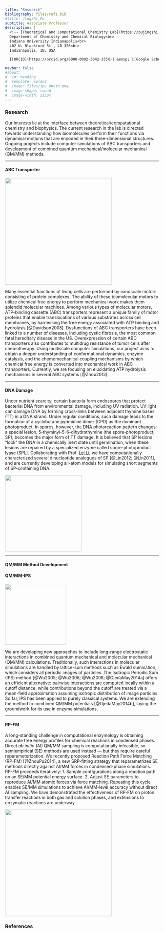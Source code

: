 ```yaml
---
title: "Research"
bibliography: files/refs.bib
#title: Jingzhi Pu
subtitle: Associate Professor
description: |
  <!-- [Theoretical and Computational Chemistry Lab](https://pujingzhi.github.io/)<br> -->
  Department of Chemistry and Chemical Biology<br>
  Indiana University Indianapolis<br>
  402 N. Blackford St., LD 326<br>
  Indianapolis, IN, USA

  [[ORCID](https://orcid.org/0000-0002-3042-335X)] &ensp; [[Google Scholar](https://scholar.google.com/citations?user=RlYang0AAAAJ&hl=en)] &ensp; [[GitHub](https://github.com/pujingzhi)] &ensp; [[CV](./files/JPu-CV.pdf)] &ensp; [[E-mail](mailto:jpu@iu.edu)] 

navbar: false
#about:
#  id: heading
#  template: solana
#  image: files/jpu_photo.png
#  image-shape: round
#  image-width: 215px
---
```


<!-- :::{#heading} -->
<!-- ::: -->

<!-- ![](files/Pu_IU_Indy_Banner.svg){fig-align="left" width="800px"} -->

### Research ###

Our interests lie at the interface between theoretical/computational chemistry and biophysics. The current research in the lab is directed towards understanding how biomolecules perform their functions via dynamical motions that are encoded in their three-dimensional structures. Ongoing projects include computer simulations of ABC transporters and development of combined quantum mechanical/molecular mechanical (QM/MM) methods.

---

#### ABC Transporter ####

:::{.about-flex}
<!-- :::{.about-flex style="display: flex; align-items: flex-start; gap: 20px; flex-wrap: wrap;"} -->

<!-- ![](files/MalEFGK2.png "*Maltose transporter from* _E. coli_ <small>(PDB: 3FH6 / 2R6G)</small>"){fig-align="right" width="350px"} --> 
<!-- *Maltose transporter from* _E. coli_ <small>(PDB: 3FH6 / 2R6G)</small> -->

![](files/MalEFGK2.png){width="350px" style="flex-shrink:0;"}

<div style="flex:1; min-width: 200px;">
Many essential functions of living cells are performed by nanoscale motors consisting of protein complexes. The ability of these biomolecular motors to utilize chemical free energy to perform mechanical work makes them splendid molecular machines. Among various types of molecular motors, ATP-binding cassette (ABC) transporters represent a unique family of motor proteins that enable translocations of various substrates across cell membranes, by harnessing the free energy associated with ATP binding and hydrolysis [@Davidson2008]. Dysfunctions of ABC transporters have been linked to a number of diseases, including cystic fibrosis, the most common fatal hereditary disease in the US. Overexpression of certain ABC transporters also contributes to multidrug resistance of tumor cells after chemotherapy. Using multiscale computer simulations, our project aims to obtain a deeper understanding of conformational dynamics, enzyme catalysis, and the chemomechanical coupling mechanisms by which chemical free energy is converted into mechanical work in ABC transporters. Currently, we are focusing on elucidating ATP hydrolysis mechanisms in several ABC systems [@Zhou2013].
</div>
:::

---

#### DNA Damage ####

:::{.about-flex}
<!-- :::{.about-flex style="display: flex; align-items: flex-start; gap: 20px; flex-wrap: wrap;"} -->

<div style="flex:1; min-width:200px;">
Under nutrient scarcity, certain bacteria form endospores that protect bacterial DNA from environmental damage, including UV radiation. UV light can damage DNA by forming cross-links between adjacent thymine bases (TT) in a DNA strand. Under regular conditions, such damage leads to the formation of a cyclobutane pyrimidine dimer (CPD) as the dominant photoproduct. In spores, however, the DNA photoreaction pattern changes: a special lesion, 5-thyminyl-5-6-dihydrothymine (the spore-photoproduct, SP), becomes the major form of TT damage. It is believed that SP lesions “lock” the DNA in a chemically inert state until germination, when these lesions are repaired by a specialized enzyme called spore-photoproduct lyase (SPL). Collaborating with Prof. [Lei Li](http://chem.iupui.edu/~lilei/), we have computationally characterized several dinucleotide analogues of SP [@Lin2012; @Lin2011], and are currently developing all-atom models for simulating short segments of SP-containing DNA.
</div>

![](files/tt_sp.png){width="250px" style="flex-shrink:0;"}
<!-- ![](files/tt_sp.png "*SP lesion in DNA*") {fig-align="right" width="250px"} --> 
<!-- *SP lesion in DNA* -->

:::

---

#### QM/MM Method Development ####

#### QM/MM-IPS ####

:::{.about-flex}
<!-- :::{.about-flex style="display: flex; align-items: flex-start; gap: 20px; flex-wrap: wrap;"} -->

<!-- ![](files/Region_ips.png){fig-align="center" width="240px"} --> 
<!-- *The IPS method: interactions are computed explicitly up to a cutoff distance* _R<sub>c</sub>_. -->
<!-- *Beyond that, an average potential is used.* -->

![](files/Region_ips.png){width="200px" style="flex-shrink:0;"} 

<div style="flex:1; min-width: 200px;">
We are developing new approaches to include long-range electrostatic interactions in combined quantum mechanical and molecular mechanical (QM/MM) calculations. Traditionally, such interactions in molecular simulations are handled by lattice-sum methods such as Ewald summation, which considers all periodic images of particles. The Isotropic Periodic Sum (IPS) method [@Wu2005; @Wu2008; @Wu2009; @OjedaMay2014a] offers an efficient alternative: pairwise interactions are computed locally within a cutoff distance, while contributions beyond the cutoff are treated via a mean-field approximation assuming isotropic distribution of image particles. So far, IPS has been applied to purely classical systems. We are extending the method to combined QM/MM potentials [@OjedaMay2014b], laying the groundwork for its use in enzyme simulations.
</div>
:::

---

#### RP-FM ####

:::{.about-flex}
<!-- :::{.about-flex style="display: flex; align-items: flex-start; gap: 20px; flex-wrap: wrap;"} -->

<div style="flex:1; min-width:200px;">
A long-standing challenge in computational enzymology is obtaining accurate free energy profiles for chemical reactions in condensed phases. Direct *ab initio* (AI) QM/MM sampling is computationally infeasible, so semiempirical (SE) methods are used instead — but they require careful reparameterization. We recently proposed Reaction Path Force Matching (RP-FM) [@ZhouPu2014], a new SRP-fitting strategy that reparametrizes SE methods directly against AI/MM forces in condensed-phase simulations. RP-FM proceeds iteratively: 1. Sample configurations along a reaction path on an SE/MM potential energy surface. 2. Adjust SE parameters to reproduce AI/MM atomic forces via force matching. Repeating this cycle enables SE/MM simulations to achieve AI/MM-level accuracy without direct AI sampling. We have demonstrated the effectiveness of RP-FM on proton transfer reactions in both gas and solution phases, and extensions to enzymatic reactions are underway.
</div>

![](files/RP-FM.png){width="350px" style="flex-shrink:0;"}  

<!-- ![](files/RP-FM.png){fig-align="center" width="350px"} -->  
<!-- *The RP-FM strategy: sampling is carried out on efficient SE/MM surfaces and then SE-SRPs are optimized to reproduce AI/MM atomic forces.* -->

:::

### References ###
